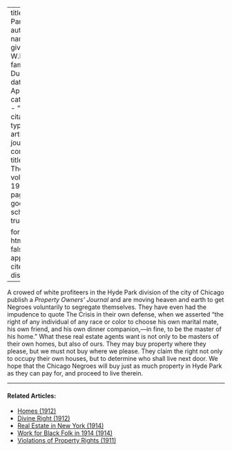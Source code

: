 
---
title: 'Hyde Park'
author:
  - name:
      given: W.E.B.
      family: Du Bois
date: Apr. 1920
categories: 
  - ""
citation: 
  type: article-journal
  container-title: The Crisis
  volume: 19
  issue: 6
  page: 298
google-scholar: true

format:
  html:
    toc: false
    appendix-cite-as: display
---



A crowed of white profiteers in the Hyde Park division of the city of
Chicago publish a *Property Owners' Journal* and are moving heaven and
earth to get Negroes voluntarily to segregate themselves. They have even
had the impudence to quote  <span class="small-caps">The Crisis</span> in their own
defense, when we asserted "the right of any individual of any race or
color to choose his own marital mate, his own friend, and his own dinner
companion,---in fine, to be the master of his home." What these real
estate agents want is not only to be masters of their own homes, but
also of ours. They may buy property where they please, but we must not
buy where we please. They claim the right not only to occupy their own
houses, but to determine who shall live next door. We hope that the
Chicago Negroes will buy just as much property in Hyde Park as they can
pay for, and proceed to live therein.

<!-- Similar articles start here -->
<div  class="clear-wrap"></div>
<hr>
#### Related Articles:

* [Homes (1912)](/Volumes/03/05/homes.html)
* [Divine Right (1912)](/Volumes/03/05/divine_right.html)
* [Real Estate in New York (1914)](/Volumes/08/03/real_estate_in_new_york.html)
* [Work for Black Folk in 1914 (1914)](/Volumes/07/04/work_for_black_folk.html)
* [Violations of Property Rights (1911)](/Volumes/02/01/violations.html)

<!-- Similar articles end here -->